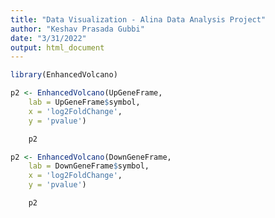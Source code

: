 ---
title: "Data Visualization - Alina Data Analysis Project"
author: "Keshav Prasada Gubbi"
date: "3/31/2022"
output: html_document
---


```{r}
library(EnhancedVolcano)
```

```{r}
p2 <- EnhancedVolcano(UpGeneFrame,
    lab = UpGeneFrame$symbol,              
    x = 'log2FoldChange',
    y = 'pvalue')

    p2
```

```{r}
p2 <- EnhancedVolcano(DownGeneFrame,
    lab = DownGeneFrame$symbol,              
    x = 'log2FoldChange',
    y = 'pvalue')

    p2
```